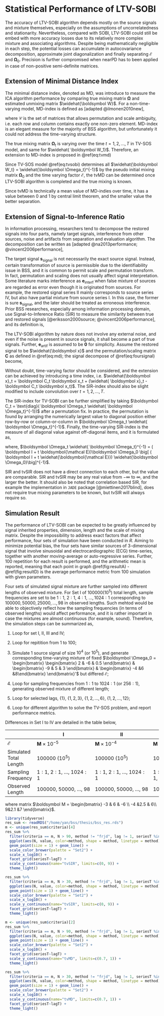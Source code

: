 # Statistical Performance of LTV-SOBI {#performance}

The accuracy of LTV-SOBI algorithm depends mostly on the source signals and mixture themselves, especially on the assumptions of uncorrelatedness and stationarity. Nevertheless, compared with SOBI, LTV-SOBI could still be embed with more accuracy losses due to its relatively more complex mixture and associating algorithms. Despite being mathematically negligible in each step, the potential losses can accumulate in autocovariance decomposition, approximate joint diagonalization and finally separating $\boldsymbol{\mathcal E}$ and $\boldsymbol \Omega_0$. Precision is further compromised when nearPD has to been applied in case of non-positive semi-definite matrices.

## Extension of Minimal Distance Index

The minimal distance index, denoted as MD, was introduce to measure the ICA algorithm performance by comparing true mixing matrix $\boldsymbol \Omega$ and estimated unmixing matrix $\widehat{\boldsymbol W}$. For a non-time-varying model, MD-index is defined as [adapted @ilmonen2010new], 

\begin{equation}
\text{MD} (\widehat{ \boldsymbol {W}}) = \frac 1 {\sqrt{p-1}} \inf\limits_{ \boldsymbol C \in \mathcal C} || \boldsymbol C \widehat{ \boldsymbol {W}} \boldsymbol \Omega - \boldsymbol I_p||
(\#eq:md)
\end{equation}

where $\mathcal C$ is the set of matrices that allows permutation and scale ambiguity, i.e. each row and column contains exactly one non-zero element. MD-index is an elegant measure for the majority of BSS algorithm, but unfortunately it could not address the time-varying structure.

The true mixing matrix $\boldsymbol \Omega_t$ is varying over the time $t=1,2,\dots,T$ in TV-SOS model, and same for $\widehat{ \boldsymbol W_1}$. Therefore, an extension to MD-index is proposed in \@ref(eq:tvmd)

\begin{equation}
\text{tvMD}(\{\widehat{ \boldsymbol W_1}, \widehat{ \boldsymbol W_2}, \dots, \widehat{ \boldsymbol W_T}\}) = \frac 1 T \sum\limits_{t=1}^T \text{MD}(\widehat{ \boldsymbol W_t})
(\#eq:tvmd)
\end{equation}

Since TV-SOS model \@ref(eq:tvsobi) determines all $\widehat{\boldsymbol W_t} = \widehat{\boldsymbol \Omega_t}^{-1}$ by the pseudo initial mixing matrix $\boldsymbol \Omega_0$ and the time varying factor $\boldsymbol{\mathcal E}$, the tvMD can be determined once LTV-SOBI algorithm is completed and the true mixing is known.

Since tvMD is technically a mean value of MD-indies over time, it has a value between $0$ and $1$ by central limit theorem, and the smaller value the better separation.

## Extension of Signal-to-Inference Ratio

In information processing, researchers tend to decompose the restored signals into four parts, namely target signals, interference from other sources, noise and artifacts from separation and evaluation algorithm. The decomposition can be written as [adapted @na2013performance; @vincent2006performance],

\begin{equation}
\boldsymbol x = \boldsymbol s_\text{signal} + \boldsymbol s_\text{interf} + \boldsymbol e_\text{noise} + \boldsymbol e_\text{artif}
(\#eq:foursignal)
\end{equation}

The target signal $\boldsymbol s_\text{signal}$ is not necessarily the exact source signal. Instead, certain transformation of source is permissible due to the identifiability issue in BSS, and it is common to permit scale and permutation transform. In fact, permutation and scaling does not usually affect signal interpretation. Some literature marks interference as $\boldsymbol e_\text{interf}$ when false mixture of sources are regarded as error even though it is originated from sources. For example, the restored signal series II mainly corresponds to source series IV, but also have partial mixture from source series I. In this case, the former is sure $\boldsymbol s_\text{signal}$, and the later should be treated as erroneous interference. Prior BSS researches, especially among information processing domain, use Signal-to-Inference Ratio (SIR) to measure the similarity between true and restored signals [@eriksson2000source; @vincent2006performance], and its definition is,

\begin{equation}
\text{SIR}= 10 \log_{10} \frac{|| \boldsymbol s_\text{target} ||^2}{|| \boldsymbol s_\text{interf}||^2}
(\#eq:sir)
\end{equation}

The LTV-SOBI algorithm by nature does not involve any external noise, and even if the noise is present in source signals, it shall become a part of true signals. Further, $\boldsymbol e_\text{artif}$ is assumed to be $\boldsymbol 0$ for simplicity. Assume the restored signal to be $\widehat{\boldsymbol x}$ and the permutation/scaling matrix $\boldsymbol C$ as defined in \@ref(eq:md); the signal decompose of \@ref(eq:foursignal) become,

\begin{equation}
\begin{aligned}
\widehat{\boldsymbol x} &= \boldsymbol {s}_\text{signal} + \boldsymbol s_\text{interf}
\\ &= \boldsymbol {Cx} + (\widehat{ \boldsymbol x} - \boldsymbol {Cx}) 
\end{aligned}
(\#eq:twosignal)
\end{equation}

Without doubt, time-varying factor should be considered, and the extension can be achieved by introducing a time index, i.e. $\widehat{\boldsymbol x}_t = \boldsymbol C_t \boldsymbol x_t + (\widehat{ \boldsymbol x}_t - \boldsymbol C_t \boldsymbol x_t)$. The SIR-index should also be slight modified to include convolution over $t=1,2,\dots,T$.

The SIR-index for TV-SOBI can be further simplified by taking $\boldsymbol C_t = \text{diag}( \boldsymbol \Omega_t \widehat{ \boldsymbol \Omega_t}^{-1})$ after a permutation fix. In practice, the permutation is found by arranging the numerically largest value to diagonal position either row-by-row or column-or-column in $\boldsymbol \Omega_t \widehat{ \boldsymbol \Omega_t}^{-1}$. Finally, the time-varying SIR-index is the measure of all diagonal value against off-diagonal items, and it is formulated as,

\begin{equation}
\text{tvSIR}= 10 \log_{10} \frac{ \sum\limits_{t=1}^T|| \text{diag}( \boldsymbol \Omega_t \widehat{ \boldsymbol \Omega_t}^{-1}) ||^2}{ \sum\limits_{t=1}^T || \text{off}( \boldsymbol \Omega_t \widehat{ \boldsymbol \Omega_t}^{-1})||^2} 
(\#eq:tvsir)
\end{equation}

where, $\boldsymbol \Omega_t \widehat{ \boldsymbol \Omega_t}^{-1} = ( \boldsymbol I + t \boldsymbol{\mathcal E})\boldsymbol \Omega_0 \big[ ( \boldsymbol I + t \widehat{\boldsymbol{\mathcal E}}) \widehat{\boldsymbol \Omega_0}\big]^{-1}$.

SIR and tvSIR does not have a direct connection to each other, but the value are comparable. SIR and tvSIR may be any real value from $-\infty$ to $\infty$, and the larger the better. It should also be noted that correlation based SIR, for example the implementation in `JADE` package [@miettinen2017blind], does not require true mixing parameters to be known, but tvSIR will always require so.

## Simulation Result

The performance of LTV-SOBI can be expected to be greatly influenced by signal inherited properties, dimension, length and the scale of mixing matrix. Despite the impossibility to address exact factors that affect performance, four sets of simulation have been conducted in _R_. Aiming to minimize potential bias, the four sets have similar sources of 3-dimensional signal that involve sinusoidal and electrocardiographic (ECG) time-series, together with another moving-average or auto-regressive series. Further, 100 repetition for each result is performed, and the arithmetic mean is reported, meaning that each point in graph \@ref(fig:resultA) - \@ref(fig:resultD) is the average performance metric from 100 simulation with given parameters.

Four sets of simulated signal mixture are further sampled into different lengths of observed mixture. For Set I of $100000 (10^5)$ total length, sample frequencies are set to be $1:1,\ 2:1,\ 4:1,\ \dots,  1024:1$ corresponding to $100000, 50000, 25000,\dots, 98$ in observed lengths. Such mehtod would be able to objectively reflect how the sampling frequencies (in terms of observed lengths) would affect performance, and it is rather important in case the mixtures are almost continuous (for example, sound). Therefore, the simulation steps can be summarized as,

1. Loop for set I, II, III and IV;

2. Loop for repitition from 1 to 100;

3. Simulate 1 source signal of size $10^4$ (or $10^5$), and generate corresponding time-varying mixture of fixed $\boldsymbol \Omega_0 = \begin{bmatrix} \begin{bmatrix} 2 & -6 & 0.5 \end{bmatrix} &  \begin{bmatrix} -9 & 5  & 3 \end{bmatrix} & \begin{bmatrix}  -4 &6 &8\end{bmatrix} \end{bmatrix}'$ but differed $\boldsymbol{\mathcal E}$;

4. Loop for sampling frequencies from $1:1$ to $1024:1$ (or $256:1$), generating observed mixture of different length;

5. Loop for selected lags, $\{1\}, \ \{1,2,3\}, \ \{1,2,\dots,6\}, \ \{1,2,\dots,12\}$;

6. Loop for different algorithm to solve the TV-SOS problem, and report performance metrics.

Differences in Set I to IV are detailed in the table below,

|  | I | II | III | IV |
|---|---|---|---|---|
| $\boldsymbol{\mathcal E}$ | $\boldsymbol M \times 10^{-5}$ | $\boldsymbol M \times 10^{-4}$ | $\boldsymbol M \times 10^{-5}$ | $\boldsymbol M \times 10^{-4}$ |
| Simulated Total Length | $100000\ (10^5)$ | $100000\ (10^5)$ | $10000\ (10^4)$ | $10000\ (10^4)$ |
| Sampling Frequency | $1:1,\ 2:1,\ \dots,\ 1024:1$ | $1:1,\ 2:1,\ \dots,\ 1024:1$ | $1:1,\ 2:1,\ \dots,\ 512:1$ | $1:1,\ 2:1,\  \dots,\ 512:1$ |
| Observed Length | $100000,\ 50000,\ \dots ,\ 98$ | $100000,\ 50000,\ \dots ,\ 98$ | $10000,\ 5000,\ \dots ,\ 40$ | $10000,\ 5000,\ \dots ,\ 40$ |

where matrix $\boldsymbol M = \begin{bmatrix} -3 & 6 & -6 \\ -4 &2.5 & 6\\ 9&2.1 &7 \end{bmatrix}$.

```r
library(tidyverse)
res_sum <- readRDS("/home/yan/bss/thesis/bss_res.rds")
m <- unique(res_sum$criteria)[4]
res_sum %>%
  filter(criteria == m, N > 90, method != "frjd", lag != 1, seriesT %in% c("Set I", "Set II")) %>%
  ggplot(aes(N, value, color=method, shape = method, linetype = method)) +
  geom_point(size = 1) + geom_line() + 
  scale_color_brewer(palette = "Set2") +
  scale_x_log10() +
  facet_grid(seriesT~lagT) +
  scale_y_continuous(name="tvSIR", limits=c(0, 9)) +
  theme_light()
```

```r
res_sum %>%
  filter(criteria == m, N > 30, method != "frjd", lag != 1, seriesT %in% c("Set III", "Set IV")) %>%
  ggplot(aes(N, value, color=method, shape = method, linetype = method)) +
  geom_point(size = 1) + geom_line() + 
  scale_color_brewer(palette = "Set2") +
  scale_x_log10() +
  scale_y_continuous(name="tvSIR", limits=c(0, 9)) +
  facet_grid(seriesT~lagT) +
  theme_light()

```

```r
m <- unique(res_sum$criteria)[2]
res_sum %>%
  filter(criteria == m, N > 90, method != "frjd", lag != 1, seriesT %in% c("Set I", "Set II")) %>%
  ggplot(aes(N, value, color=method, shape = method, linetype = method)) +
  geom_point(size = 1) + geom_line() + 
  scale_color_brewer(palette = "Set2") +
  scale_x_log10() +
  facet_grid(seriesT~lagT) +
  scale_y_continuous(name="tvMD", limits=c(0.7, 1)) +
  theme_light()
```

```r
res_sum %>%
  filter(criteria == m, N > 30, method != "frjd", lag != 1, seriesT %in% c("Set III", "Set IV")) %>%
  ggplot(aes(N, value, color=method, shape = method, linetype = method)) +
  geom_point(size = 1) + geom_line() + 
  scale_color_brewer(palette = "Set2") +
  scale_x_log10() +
  scale_y_continuous(name="tvMD", limits=c(0.7, 1)) +
  facet_grid(seriesT~lagT) +
  theme_light()

```